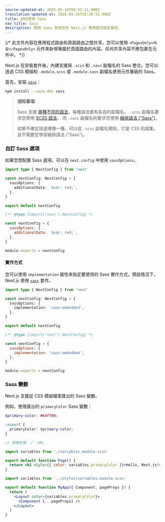 ```yaml
---
source-updated-at: 2025-05-16T04:52:11.000Z
translation-updated-at: 2025-05-25T20:36:52.406Z
title: 如何使用 Sass
nav_title: Sass
description: 使用 Sass 來為您的 Next.js 應用程式設定樣式。
---
```


{/* 此文件內容在應用程式路由和頁面路由之間共享。您可以使用 `<PagesOnly>內容</PagesOnly>` 元件來新增專屬於頁面路由的內容。任何共享內容不應包裹在元件中。 */}

Next.js 在安裝套件後，內建支援與 `.scss` 和 `.sass` 副檔名的 Sass 整合。您可以透過 CSS 模組和 `.module.scss` 或 `.module.sass` 副檔名使用元件層級的 Sass。

首先，安裝 [`sass`](https://github.com/sass/sass)：

```bash filename="終端機"
npm install --save-dev sass
```

> **須知事項**:
>
> Sass 支援 [兩種不同的語法](https://sass-lang.com/documentation/syntax)，每種語法都有各自的副檔名。
> `.scss` 副檔名要求您使用 [SCSS 語法](https://sass-lang.com/documentation/syntax#scss)，
> 而 `.sass` 副檔名則要求您使用 [縮排語法 ("Sass")](https://sass-lang.com/documentation/syntax#the-indented-syntax)。
>
> 如果不確定該選擇哪一種，可以從 `.scss` 副檔名開始，它是 CSS 的超集，且不需要您學習縮排語法 ("Sass")。

### 自訂 Sass 選項

如果您想配置 Sass 選項，可以在 `next.config` 中使用 `sassOptions`。

```ts filename="next.config.ts" switcher
import type { NextConfig } from 'next'

const nextConfig: NextConfig = {
  sassOptions: {
    additionalData: `$var: red;`,
  },
}

export default nextConfig
```

```js filename="next.config.js" switcher
/** @type {import('next').NextConfig} */

const nextConfig = {
  sassOptions: {
    additionalData: `$var: red;`,
  },
}

module.exports = nextConfig
```

#### 實作方式

您可以使用 `implementation` 屬性來指定要使用的 Sass 實作方式。預設情況下，Next.js 使用 [`sass`](https://www.npmjs.com/package/sass) 套件。

```ts filename="next.config.ts" switcher
import type { NextConfig } from 'next'

const nextConfig: NextConfig = {
  sassOptions: {
    implementation: 'sass-embedded',
  },
}

export default nextConfig
```

```js filename="next.config.js" switcher
/** @type {import('next').NextConfig} */

const nextConfig = {
  sassOptions: {
    implementation: 'sass-embedded',
  },
}

module.exports = nextConfig
```

### Sass 變數

Next.js 支援從 CSS 模組檔案匯出的 Sass 變數。

例如，使用匯出的 `primaryColor` Sass 變數：

```scss filename="app/variables.module.scss"
$primary-color: #64ff00;

:export {
  primaryColor: $primary-color;
}
```

<AppOnly>

```jsx filename="app/page.js"
// 對應到根 `/` URL

import variables from './variables.module.scss'

export default function Page() {
  return <h1 style={{ color: variables.primaryColor }}>Hello, Next.js!</h1>
}
```

</AppOnly>

<PagesOnly>

```jsx filename="pages/_app.js"
import variables from '../styles/variables.module.scss'

export default function MyApp({ Component, pageProps }) {
  return (
    <Layout color={variables.primaryColor}>
      <Component {...pageProps} />
    </Layout>
  )
}
```

</PagesOnly>